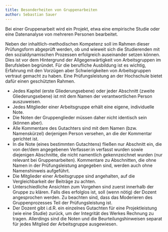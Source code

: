 ```yaml
---
title: Besonderheiten von Gruppenarbeiten
author: Sebastian Sauer
---
```





Bei einer Gruppenarbeit wird ein Projekt, etwa eine empirische Studie oder eine Datenanalyse von mehreren Personen bearbeitet.

Neben der inhaltlich-methodischen Kompetenz soll im Rahmen dieser Prüfungsform abgeprüft werden, ob und wieweit sich die Studierenden mit den sozialdynamischen Prozessen erfolgreich auseinander setzen können. Dies ist vor dem Hintergrund der Allgegenwärtigkeit von Arbeitsgruppen im Berufsleben begründet. Für die berufliche Ausbildung ist es wichtig, Erfahrung mit den Vorzügen aber Schwierigkeiten von Arbeitsgruppen vertraut gemacht zu haben.
Eine Prüfungsleistung an der Hochschule bietet dafür einen geschützten Rahmen.



- Jedes Kapitel (erste Gliederungsebene) oder jeder Abschnitt (zweite Gliederungsebene) ist mit dem Namen der verantwortlichen Person auszuweisen. 
- Jedes Mitglieder einer Arbeitsgruppe erhält eine eigene, individuelle Note. 
- Die Noten der Gruppenglieder müssen daher nicht identisch sein (können aber).
- Alle Kommentare des Gutachters sind mit dem Namen (bzw. Namenskürzel) derjenigen Person versehen, an die der Kommentar gerichtet ist.
- In die Note (eines bestimmten Gutachtens) fließen nur Abschnitt ein, die von der/dem angegebenen Verfasser:in verfasst wurden sowie diejenigen Abschnitte, die nicht namentlich gekennzeichnet wurden (nur relevant bei Gruppenarbeiten). Kommentare zu Abschnitten, die ohne Namen in der Prüfungsleistung angegeben sind, werden auch ohne Namenshinweis aufgeführt.
- Die Mitglieder einer Arbeitsgruppe sind angehalten, auf die Vergleichbarkeit der Beiträge zu achten.
- Unterschiedliche Ansichten zum Vorgehen sind zuerst innerhalb der Gruppe zu klären. Falls dies erfolglos ist, soll (wenn nötig) der Dozent angesprochen werden. Zu beachten sind, dass das Moderieren des Gruppenprozesses Teil der Prüfungsleistung ist. 
- Der Dozent gibt i.d.R. ein einzelnes Gutachten für eine Projektleistung (wie eine Studie) zurück, um der Integrität des Werkes Rechnung zu tragen. Allerdings sind die Noten und die Beurteilungshinweisen separat für jedes Mitglied der Arbeitsgruppe ausgewiesen. 

